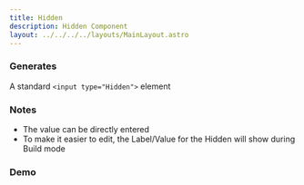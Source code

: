 ```yaml
---
title: Hidden
description: Hidden Component
layout: ../../../../layouts/MainLayout.astro
---
```



### Generates

A standard `<input type="Hidden">` element

### Notes

- The value can be directly entered
- To make it easier to edit, the Label/Value for the Hidden will show during Build mode

### Demo

<Demo client:load />
